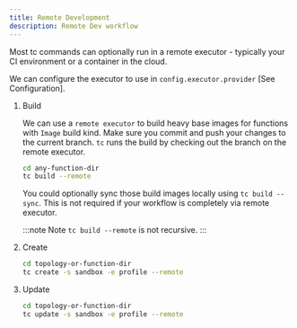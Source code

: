 ```yaml
---
title: Remote Development
description: Remote Dev workflow
---
```



Most tc commands can optionally run in a remote executor - typically your CI environment or a container in the cloud.

We can configure the executor to use in `config.executor.provider` [See Configuration].


<Steps>

1. Build

   We can use a `remote executor` to build heavy base images for functions with `Image` build kind. Make sure you commit and push your changes to the current branch. `tc` runs the build by checking out the branch on the remote executor.

   ```sh
   cd any-function-dir
   tc build --remote
   ```
   You could optionally sync those build images locally using `tc build --sync`. This is not required if your workflow is completely via remote executor.

   :::note
   Note `tc build --remote` is not recursive.
   :::

2. Create

   ```sh
   cd topology-or-function-dir
   tc create -s sandbox -e profile --remote
   ```

3. Update

   ```sh
   cd topology-or-function-dir
   tc update -s sandbox -e profile --remote
   ```

</Steps>